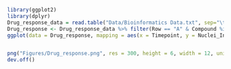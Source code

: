 ```r
library(ggplot2)
library(dplyr)
Drug_response_data = read.table("Data/Bioinformatics Data.txt", sep="\t", header=TRUE)
Drug_response <- Drug_response_data %>% filter(Row == "A" & Compound %in% c("Mock", "Piplartine"))
ggplot(data = Drug_response, mapping = aes(x = Timepoint, y = Nuclei_IntNucGFP_Mean_Mean_per_Well, by = Compound, color = Compound)) + geom_point() + geom_smooth(method = lm)


png("Figures/Drug_response.png", res = 300, height = 6, width = 12, units = "in")
dev.off()
```
